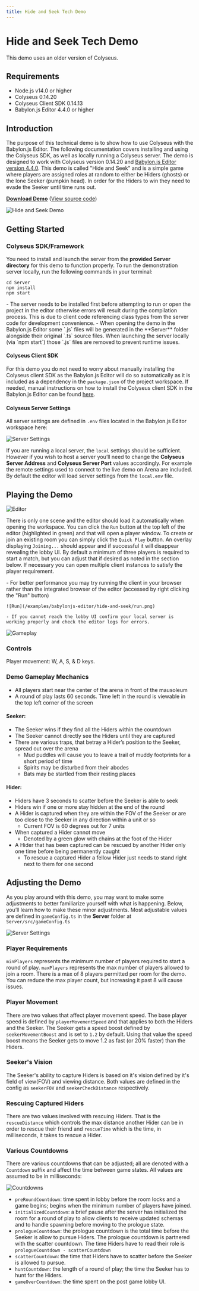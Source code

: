 ```yaml
---
title: Hide and Seek Tech Demo
---
```


# Hide and Seek Tech Demo

<Callout type="warning">
    This demo uses an older version of Colyseus.
</Callout>

## Requirements
- Node.js v14.0 or higher
- Colyseus 0.14.20
- Colyseus Client SDK 0.14.13
- Babylon.js Editor 4.4.0 or higher

## Introduction
The purpose of this technical demo is to show how to use Colyseus with the Babylon.js Editor. The following documentation covers installing and using the Colyseus SDK, as well as locally running a Colyseus server. The demo is designed to work with Colyseus version 0.14.20 and [Babylon.js Editor version 4.4.0](http://editor.babylonjs.com/).
This demo is called "Hide and Seek" and is a simple game where players are assigned roles at random to either be Hiders (ghosts) or the lone Seeker (pumpkin head). In order for the Hiders to win they need to evade the Seeker until time runs out.

**[Download Demo](https://github.com/colyseus/babylonjs-hide-and-seek/archive/master.zip)** ([View source code](https://github.com/colyseus/babylonjs-hide-and-seek/))

![Hide and Seek Demo](/examples/babylonjs-editor/hide-and-seek/title-screenshot.png)

## Getting Started

### Colyseus SDK/Framework
You need to install and launch the server from the **provided Server directory** for this demo to function properly.
To run the demonstration server locally, run the following commands in your terminal:

```
cd Server
npm install
npm start
```

<Callout type="info">
    - The server needs to be installed first before attempting to run or open the project in the editor otherwise errors will result during the compilation process. This is due to client code referencing class types from the server code for development convenience.
    - When opening the demo in the Babylon.js Editor some `.js` files will be generated in the **Server** folder alongside their original `.ts` source files. When launching the server locally (via `npm start`) those `.js` files are removed to prevent runtime issues.
</Callout>

#### Colyseus Client SDK
For this demo you do not need to worry about manually installing the Colyseus client SDK as the Babylon.js Editor will do so automatically as it is included as a dependency in the `package.json` of the project workspace. If needed, manual instructions on how to install the Colyseus client SDK in the Babylon.js Editor can be found [here](../../getting-started/babylonjs-editor.md).

#### Colyseus Server Settings
All server settings are defined in `.env` files located in the Babylon.js Editor workspace here:

![Server Settings](/examples/babylonjs-editor/hide-and-seek/server-settings.png)

If you are running a local server, the `local` settings should be sufficient. However if you wish to host a server you’ll need to change the **Colyseus Server Address** and **Colyseus Server Port** values accordingly. For example the remote settings used to connect to the live demo on Arena are included.
By default the editor will load server settings from the `local.env` file.

## Playing the Demo
![Editor](/examples/babylonjs-editor/hide-and-seek/editor.png)

There is only one scene and the editor should load it automatically when opening the workspace. You can click the `Run` button at the top left of the editor (highlighted in green) and that will open a player window. To create or join an existing room you can simply click the `Quick Play` button. An overlay displaying `Joining...` should appear and if successful it will disappear revealing the lobby UI.
By default a minimum of three players is required to start a match, but you can adjust that if desired as noted in the section below. If necessary you can open multiple client instances to satisfy the player requirement.

<Callout type="info">
    - For better performance you may try running the client in your browser rather than the integrated browser of the editor (accessed by right clicking the "Run" button)

    ![Run](/examples/babylonjs-editor/hide-and-seek/run.png)

    - If you cannot reach the lobby UI confirm your local server is working properly and check the editor logs for errors.
</Callout>

![Gameplay](/examples/babylonjs-editor/hide-and-seek/gameplay.png)

### Controls
Player movement: W, A, S, & D keys.

### Demo Gameplay Mechanics
- All players start near the center of the arena in front of the mausoleum
- A round of play lasts 60 seconds. Time left in the round is viewable in the top left corner of the screen

#### Seeker:
- The Seeker wins if they find all the Hiders within the countdown
- The Seeker cannot directly see the Hiders until they are captured
- There are various traps, that betray a Hider’s position to the Seeker, spread out over the arena
    - Mud puddles will cause you to leave a trail of muddy footprints for a short period of time
    - Spirits may be disturbed from their abodes
    - Bats may be startled from their resting places

#### Hider:
- Hiders have 3 seconds to scatter before the Seeker is able to seek
- Hiders win if one or more stay hidden at the end of the round
- A Hider is captured when they are within the FOV of the Seeker or are too close to the Seeker in any direction within a unit or so
    - Current FOV is 60 degrees out for 7 units
- When captured a Hider cannot move
    - Denoted by a green glow with chains at the foot of the Hider
- A Hider that has been captured can be rescued by another Hider only one time before being permanently caught
    - To rescue a captured Hider a fellow Hider just needs to stand right next to them for one second

## Adjusting the Demo
As you play around with this demo, you may want to make some adjustments to better familiarize yourself with what is happening. Below, you’ll learn how to make these minor adjustments. Most adjustable values are defined in `gameConfig.ts` in the **Server** folder at `Server/src/gameConfig.ts`

![Server Settings](/examples/babylonjs-editor/hide-and-seek/config.png)

### Player Requirements
`minPlayers` represents the minimum number of players required to start a round of play. `maxPlayers` represents the max number of players allowed to join a room. There is a max of 8 players permitted per room for the demo. You can reduce the max player count, but increasing it past 8 will cause issues.

### Player Movement
There are two values that affect player movement speed. The base player speed is defined by `playerMovementSpeed` and that applies to both the Hiders and the Seeker. The Seeker gets a speed boost defined by `seekerMovementBoost` and is set to `1.2` by default. Using that value the speed boost means the Seeker gets to move 1.2 as fast (or 20% faster) than the Hiders.

### Seeker's Vision
The Seeker's ability to capture Hiders is based on it's vision defined by it's field of view(FOV) and viewing distance. Both values are defined in the config as `seekerFOV` and `seekerCheckDistance` respectively.

### Rescuing Captured Hiders
There are two values involved with rescuing Hiders. That is the `rescueDistance` which controls the max distance another Hider can be in order to rescue their friend and `rescueTime` which is the time, in milliseconds, it takes to rescue a Hider.

### Various Countdowns
There are various countdowns that can be adjusted; all are denoted with a `Countdown` suffix and affect the time between game states. All values are assumed to be in milliseconds:

![Countdowns](/examples/babylonjs-editor/hide-and-seek/countdowns.png)

- `preRoundCountdown`: time spent in lobby before the room locks and a game begins; begins when the minimum number of players have joined.
- `initializedCountdown`: a brief pause after the server has initialized the room for a round of play to allow clients to receive updated schemas and to handle spawning before moving to the prologue state.
- `prologueCountdown`: the prologue countdown is the total time before the Seeker is allow to pursue Hiders. The prologue countdown is partnered with the scatter countdown. The time Hiders have to read their role is `prologueCountdown - scatterCountdown`
- `scatterCountdown`: the time that Hiders have to scatter before the Seeker is allowed to pursue.
- `huntCountdown`: the length of a round of play; the time the Seeker has to hunt for the Hiders.
- `gameOverCountdown`: the time spent on the post game lobby UI.
